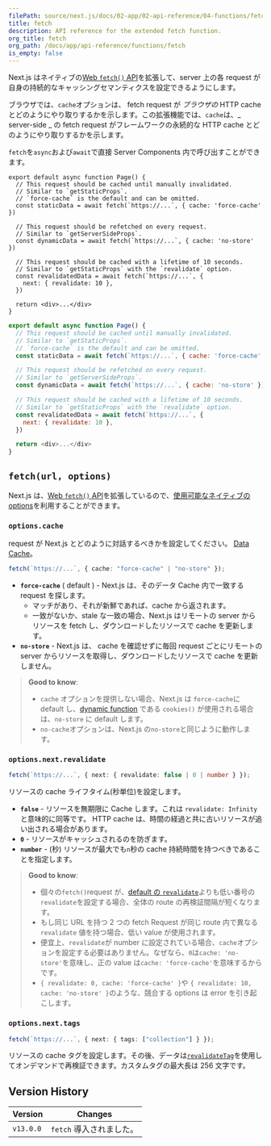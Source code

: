 ```yaml
---
filePath: source/next.js/docs/02-app/02-api-reference/04-functions/fetch.mdx
title: fetch
description: API reference for the extended fetch function.
org_title: fetch
org_path: /docs/app/api-reference/functions/fetch
is_empty: false
---
```


Next.js はネイティブの[Web `fetch()` API](https://developer.mozilla.org/docs/Web/API/Fetch_API)を拡張して、server 上の各 request が自身の持続的なキャッシングセマンティクスを設定できるようにします。

ブラウザでは、`cache`オプションは、 fetch request が _ブラウザの_ HTTP cache とどのようにやり取りするかを示します。この拡張機能では、`cache`は、_ server-side _ の fetch request がフレームワークの永続的な HTTP cache とどのようにやり取りするかを示します。

`fetch`を`async`および`await`で直接 Server Components 内で呼び出すことができます。

```tsx:app/page.tsx
export default async function Page() {
  // This request should be cached until manually invalidated.
  // Similar to `getStaticProps`.
  // `force-cache` is the default and can be omitted.
  const staticData = await fetch(`https://...`, { cache: 'force-cache' })

  // This request should be refetched on every request.
  // Similar to `getServerSideProps`.
  const dynamicData = await fetch(`https://...`, { cache: 'no-store' })

  // This request should be cached with a lifetime of 10 seconds.
  // Similar to `getStaticProps` with the `revalidate` option.
  const revalidatedData = await fetch(`https://...`, {
    next: { revalidate: 10 },
  })

  return <div>...</div>
}
```

```jsx:app/page.js
export default async function Page() {
  // This request should be cached until manually invalidated.
  // Similar to `getStaticProps`.
  // `force-cache` is the default and can be omitted.
  const staticData = await fetch(`https://...`, { cache: 'force-cache' })

  // This request should be refetched on every request.
  // Similar to `getServerSideProps`.
  const dynamicData = await fetch(`https://...`, { cache: 'no-store' })

  // This request should be cached with a lifetime of 10 seconds.
  // Similar to `getStaticProps` with the `revalidate` option.
  const revalidatedData = await fetch(`https://...`, {
    next: { revalidate: 10 },
  })

  return <div>...</div>
}
```

## `fetch(url, options)`

Next.js は、[Web `fetch()` API](https://developer.mozilla.org/docs/Web/API/Fetch_API)を拡張しているので、[使用可能なネイティブの options](https://developer.mozilla.org/docs/Web/API/fetch#parameters)を利用することができます。

### `options.cache`

request が Next.js とどのように対話するべきかを設定してください。 [Data Cache](/ja/javascript/next.js/v14/02-app/01-building-your-application/04-caching#data-cache)。

```ts
fetch(`https://...`, { cache: "force-cache" | "no-store" });
```

- **`force-cache`** ( default ) - Next.js は、そのデータ Cache 内で一致する request を探します。
  - マッチがあり、それが新鮮であれば、cache から返されます。
  - 一致がないか、stale な一致の場合、Next.js はリモートの server からリソースを fetch し、ダウンロードしたリソースで cache を更新します。
- **`no-store`** - Next.js は、 cache を確認せずに毎回 request ごとにリモートの server からリソースを取得し、ダウンロードしたリソースで cache を更新しません。

> **Good to know**:
>
> - `cache` オプションを提供しない場合、Next.js は `force-cache`に default し、[dynamic function](/ja/javascript/next.js/v14/02-app/01-building-your-application/03-rendering/01-server-components#server-rendering-strategies#dynamic-functions) である `cookies()` が使用される場合は、`no-store` に default します。
> - `no-cache`オプションは、Next.js の`no-store`と同じように動作します。

### `options.next.revalidate`

```ts
fetch(`https://...`, { next: { revalidate: false | 0 | number } });
```

リソースの cache ライフタイム(秒単位)を設定します。

- **`false`** - リソースを無期限に Cache します。これは `revalidate: Infinity` と意味的に同等です。 HTTP cache は、時間の経過と共に古いリソースが追い出される場合があります。
- **`0`** - リソースがキャッシュされるのを防ぎます。
- **`number`** - (秒) リソースが最大でも`n`秒の cache 持続時間を持つべきであることを指定します。

> **Good to know**:
>
> - 個々の`fetch()`request が、[default の `revalidate`](/ja/javascript/next.js/v14/02-app/02-api-reference/02-file-conventions/route-segment-config#revalidate)よりも低い番号の`revalidate`を設定する場合、全体の route の再検証間隔が短くなります。
> - もし同じ URL を持つ 2 つの fetch Request が同じ route 内で異なる `revalidate` 値を持つ場合、低い value が使用されます。
> - 便宜上、`revalidate`が number に設定されている場合、`cache`オプションを設定する必要はありません。なぜなら、`0`は`cache: 'no-store'`を意味し、正の value は`cache: 'force-cache'`を意味するからです。
> - `{ revalidate: 0, cache: 'force-cache' }`や `{ revalidate: 10, cache: 'no-store' }`のような、競合する options は error を引き起こします。

### `options.next.tags`

```ts
fetch(`https://...`, { next: { tags: ["collection"] } });
```

リソースの cache タグを設定します。その後、データは[`revalidateTag`](https://nextjs.org/docs/app/api-reference/functions/revalidateTag)を使用してオンデマンドで再検証できます。カスタムタグの最大長は 256 文字です。

## Version History

| Version   | Changes                  |
| --------- | ------------------------ |
| `v13.0.0` | `fetch` 導入されました。 |

